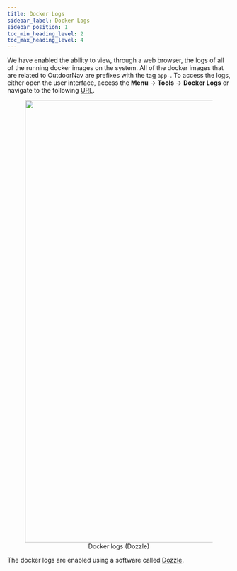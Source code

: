 ```yaml
---
title: Docker Logs
sidebar_label: Docker Logs
sidebar_position: 1
toc_min_heading_level: 2
toc_max_heading_level: 4
---
```


We have enabled the ability to view, through a web browser, the logs of all of the
running docker images on the system. All of the docker images that are related to
OutdoorNav are prefixes with the tag `app-`. To access the logs, either open the user
interface, access the **Menu** &srarr; **Tools** &srarr; **Docker Logs** or navigate to the
following [URL](http://192.168.131.1/_/logs).

<center>
  <figure>
    <img
      src="/img/outdoornav_images/docker_logs.png"
      width="1000"
    />
    <figcaption>Docker logs (Dozzle)</figcaption>
  </figure>
</center>

The docker logs are enabled using a software called [Dozzle](https://dozzle.dev/).
